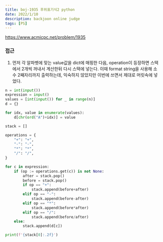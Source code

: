 ```yaml
---
title: boj-1935 후위표기식2 python
date: 2022/1/10
description: backjoon online judge
tags: [PS]
---
```


https://www.acmicpc.net/problem/1935

### 접근
1. 먼저 각 알파벳에 맞는 value값을 dict에 매핑한 다음, operation이 등장하면 스택에서 2개씩 꺼내서 계산한뒤 다시 스택에 넣는다.
이때 format string을 사용해 소수 2째자리까지 출력하는데, 익숙하지 않았지만 이번에 쓰면서 제대로 머릿속에 넣었다.
```python
n = int(input())
expression = input()
values = [int(input()) for _ in range(n)]
d = {}

for idx, value in enumerate(values):
    d[chr(ord("A")+idx)] = value

stack = []

operations = {
    "+": "+",
    "-": "-",
    "*": "*",
    "/": "/",
}

for c in expression:
    if (op := operations.get(c)) is not None:
        after = stack.pop()
        before = stack.pop()
        if op == "+":
            stack.append(before+after)
        elif op == "-":
            stack.append(before-after)
        elif op == "*":
            stack.append(before*after)
        elif op == "/":
            stack.append(before/after)
    else:
        stack.append(d[c])

print(f'{stack[0]:.2f}')
```


